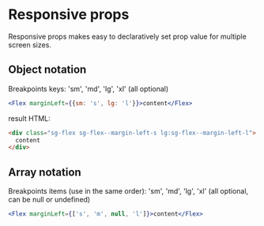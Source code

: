 
<Meta title="Foundation ✨/Responsive props" />

# Responsive props

Responsive props makes easy to declaratively set prop value for multiple screen sizes.

## Object notation

Breakpoints keys: 'sm', 'md', 'lg', 'xl' (all optional)

```jsx
<Flex marginLeft={{sm: 's', lg: 'l'}}>content</Flex>
```

result HTML:

```html
<div class="sg-flex sg-flex--margin-left-s lg:sg-flex--margin-left-l">
  content
</div>
```

## Array notation

Breakpoints items (use in the same order): 'sm', 'md', 'lg', 'xl' (all optional, can be null or undefined)

```jsx
<Flex marginLeft={['s', 'm', null, 'l']}>content</Flex>
```
